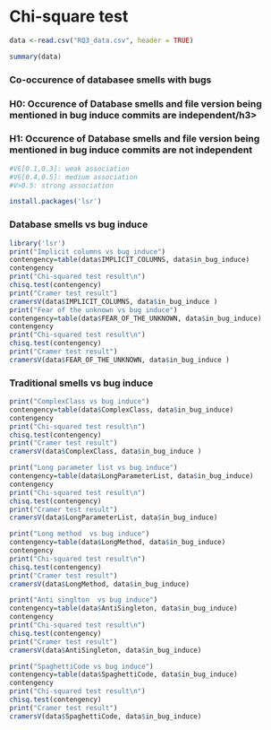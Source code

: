 <h1> Chi-square test </h1>
```r
data <-read.csv("RQ3_data.csv", header = TRUE)
```


```r
summary(data)
```

<h3>Co-occurence of databasee smells with bugs</h3>
<h3>H0: Occurence of Database smells and file version being mentioned in bug induce commits are independent/h3>
<h3>H1: Occurence of Database smells and file version being mentioned in bug induce commits are not independent</h3>


```r
#V∈[0.1,0.3]: weak association
#V∈[0.4,0.5]: medium association
#V>0.5: strong association
```

```r
install.packages('lsr')
```

<h3>Database smells vs bug induce</h3>

```r
library('lsr')
print("Implicit columns vs bug induce")
contengency=table(data$IMPLICIT_COLUMNS, data$in_bug_induce)
contengency 
print("Chi-squared test result\n")
chisq.test(contengency)
print("Cramer test result")
cramersV(data$IMPLICIT_COLUMNS, data$in_bug_induce ) 
print("Fear of the unknown vs bug induce")
contengency=table(data$FEAR_OF_THE_UNKNOWN, data$in_bug_induce)
contengency 
print("Chi-squared test result\n")
chisq.test(contengency)
print("Cramer test result")
cramersV(data$FEAR_OF_THE_UNKNOWN, data$in_bug_induce )
```
<h3>Traditional smells vs bug induce</h3>
```r
print("ComplexClass vs bug induce")
contengency=table(data$ComplexClass, data$in_bug_induce)
contengency 
print("Chi-squared test result\n")
chisq.test(contengency)
print("Cramer test result")
cramersV(data$ComplexClass, data$in_bug_induce ) 

print("Long parameter list vs bug induce")
contengency=table(data$LongParameterList, data$in_bug_induce)
contengency 
print("Chi-squared test result\n")
chisq.test(contengency)
print("Cramer test result")
cramersV(data$LongParameterList, data$in_bug_induce) 

print("Long method  vs bug induce")
contengency=table(data$LongMethod, data$in_bug_induce)
contengency 
print("Chi-squared test result\n")
chisq.test(contengency)
print("Cramer test result")
cramersV(data$LongMethod, data$in_bug_induce) 

print("Anti singlton  vs bug induce")
contengency=table(data$AntiSingleton, data$in_bug_induce)
contengency 
print("Chi-squared test result\n")
chisq.test(contengency)
print("Cramer test result")
cramersV(data$AntiSingleton, data$in_bug_induce) 

print("SpaghettiCode vs bug induce")
contengency=table(data$SpaghettiCode, data$in_bug_induce)
contengency 
print("Chi-squared test result\n")
chisq.test(contengency)
print("Cramer test result")
cramersV(data$SpaghettiCode, data$in_bug_induce) 
```
